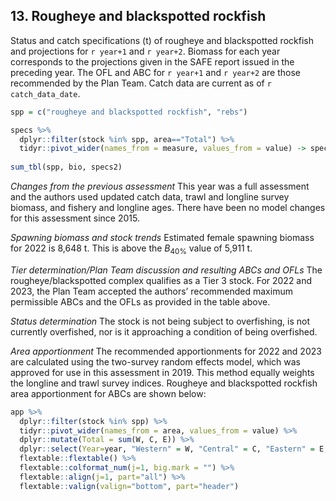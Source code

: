 ## 13. Rougheye and blackspotted rockfish
Status and catch specifications (t) of rougheye and blackspotted rockfish and projections for `r year+1` and `r year+2`. 
Biomass for each year corresponds to the projections given in the SAFE report issued in the preceding year. 
The OFL and ABC for `r year+1` and `r year+2` are those recommended by the Plan Team. 
Catch data are current as of `r catch_data_date`. 

```r
spp = c("rougheye and blackspotted rockfish", "rebs")

specs %>% 
  dplyr::filter(stock %in% spp, area=="Total") %>% 
  tidyr::pivot_wider(names_from = measure, values_from = value) -> specs2
  
sum_tbl(spp, bio, specs2)
```

*Changes from the previous assessment*
This year was a full assessment and the authors used updated catch data, trawl and longline survey biomass, and fishery and longline ages. 
There have been no model changes for this assessment since 2015.

*Spawning biomass and stock trends*
Estimated female spawning biomass for 2022 is 8,648 t. 
This is above the $B_{40\%}$ value of 5,911 t.

*Tier determination/Plan Team discussion and resulting ABCs and OFLs*
The rougheye/blackspotted complex qualifies as a Tier 3 stock. 
For 2022 and 2023, the Plan Team accepted the authors’ recommended maximum permissible ABCs and the OFLs as provided in the table above.

*Status determination*
The stock is not being subject to overfishing, is not currently overfished, nor is it approaching a condition of being overfished.

*Area apportionment*
The recommended apportionments for 2022 and 2023 are calculated using the two-survey random effects model, which was approved for use in this assessment in 2019. 
This method equally weights the longline and trawl survey indices.
Rougheye and blackspotted rockfish area apportionment for ABCs are shown below:

```r
app %>% 
  dplyr::filter(stock %in% spp) %>% 
  tidyr::pivot_wider(names_from = area, values_from = value) %>% 
  dplyr::mutate(Total = sum(W, C, E)) %>% 
  dplyr::select(Year=year, "Western" = W, "Central" = C, "Eastern" = E, Total ) %>% 
  flextable::flextable() %>% 
  flextable::colformat_num(j=1, big.mark = "") %>% 
  flextable::align(j=1, part="all") %>% 
  flextable::valign(valign="bottom", part="header")
```
